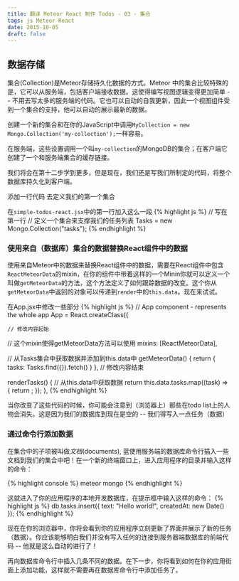 ```yaml
---
title: 翻译 Meteor React 制作 Todos - 03 - 集合
tags: js Meteor React
date: 2015-10-05
draft: false
---
```


## 数据存储

集合(Collection)是Meteor存储持久化数据的方式。Meteor 中的集合比较特殊的是，它可以从服务端，包括客户端接收数据。这使得编写视图逻辑变得更加简单 -- 不用去写太多的服务端的代码。它也可以自动的自我更新，因此一个视图组件受到一个集合的支持，他可以自动的展示最新的数据。

创建一个新的集合和在你的JavaScript中调用`MyCollection = new Mongo.Collection('my-collection');`一样容易。

在服务端，这些设置调用一个叫`my-collection`的MongoDB的集合；在客户端它创建了一个和服务端集合的缓存链接。

我们将会在第十二步学到更多，但是现在，我们还是写我们所制定的代码，将整个数据库持久化到客户端。

添加一行代码 去定义我们的第一个集合

在`simple-todos-react.jsx`中的第一行加入这么一段
{% highlight js %}
// 写在第一行
// 定义一个集合来支撑我们的任务列表
Tasks = new Mongo.Collection("tasks");
{% endhighlight %}

### 使用来自（数据库）集合的数据替换React组件中的数据

使用来自Meteor中的数据来替换React组件中的数据，需要在React组件中包含`ReactMeteorData`的mixin，在你的组件中带着这样的一个Minin你就可以定义一个叫做`getMeteorData`的方法，这个方法定义了如何跟踪数据的改变。这个你从`getMeteorData`中返回的对象可以传递到`render`中的`this.data`。现在来试试。

在App.jsx中修改一些部分
{% highlight js %}
// App component - represents the whole app
App = React.createClass({
 
 	// 修改内容起始
  // 这个mixin使得getMeteorData方法可以使用
  mixins: [ReactMeteorData],
 
  // 从Tasks集合中获取数据并添加到this.data中
  getMeteorData() {
    return {
      tasks: Tasks.find({}).fetch()
    }
  },
  // 修改内容结束
 
  renderTasks() {
    // 从this.data中获取数据
    return this.data.tasks.map((task) => {
      return <Task key={task._id} task={task} />;
    });
  },
{% endhighlight %}

当你改变了这些代码的时候，你可能会注意到（浏览器上）那些在todo list上的人物会消失。这是因为我们的数据库到现在是空的 -- 我们得写入一点任务（数据）

### 通过命令行添加数据

在集合中的子项被叫做*文档*(documents), 蓝使用服务端的数据库命令行插入一些文档到我们的集合中吧！在一个新的终端窗口上，进入应用程序的目录并输入这样的命令：

{% highlight console %}
meteor mongo
{% endhighlight %}

这就进入了你的应用程序的本地开发数据库，在提示框中输入这样的命令：
{% highlight js %}
db.tasks.insert({ text: "Hello world!", createdAt: new Date() });
{% endhighlight %}

现在在你的浏览器中，你将会看到你的应用程序立刻更新了界面并展示了新的任务（数据）。你应该能够明白我们并没有写入任何的连接到服务器端数据库的前端代码 -- 他就是这么自动的进行了！

再向数据库命令行中插入几条不同的数据。在下一步，你将看到如何在你的应用街面上添加功能，这样就不需要再在数据库命令行中添加任务了。